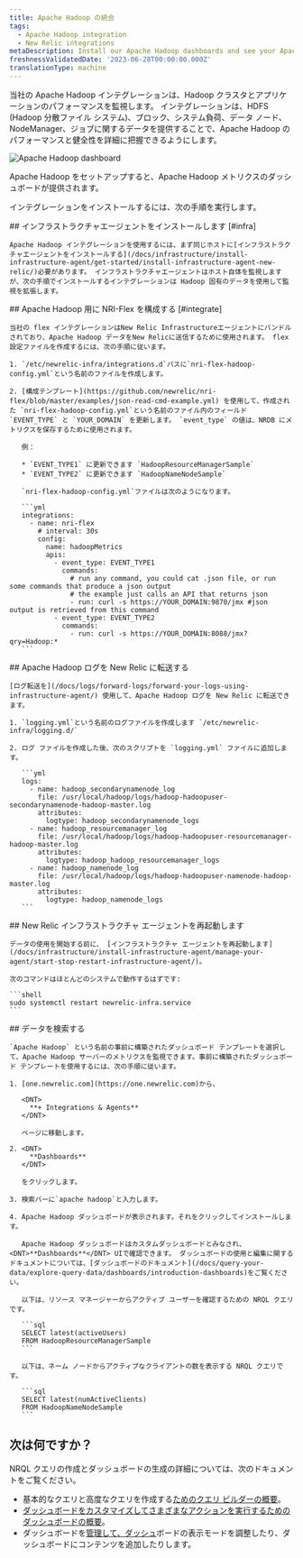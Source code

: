 ```yaml
---
title: Apache Hadoop の統合
tags:
  - Apache Hadoop integration
  - New Relic integrations
metaDescription: Install our Apache Hadoop dashboards and see your Apache Hadoop  data in New Relic.
freshnessValidatedDate: '2023-06-28T00:00:00.000Z'
translationType: machine
---
```


当社の Apache Hadoop インテグレーションは、Hadoop クラスタとアプリケーションのパフォーマンスを監視します。 インテグレーションは、HDFS (Hadoop 分散ファイル システム)、ブロック、システム負荷、データ ノード、NodeManager、ジョブに関するデータを提供することで、Apache Hadoop のパフォーマンスと健全性を詳細に把握できるようにします。

<img
  title="Apache Hadoop dashboard"
  alt="Apache Hadoop dashboard"
  src="/images/infrastructure_screenshot-full_apache-hadoop-dashboard.webp"
/>

<figcaption>
  Apache Hadoop をセットアップすると、Apache Hadoop メトリクスのダッシュボードが提供されます。
</figcaption>

インテグレーションをインストールするには、次の手順を実行します。

<Steps>
  <Step>
    ## インフラストラクチャエージェントをインストールします [#infra]

    Apache Hadoop インテグレーションを使用するには、まず同じホストに[インフラストラクチャエージェントをインストールする](/docs/infrastructure/install-infrastructure-agent/get-started/install-infrastructure-agent-new-relic/)必要があります。 インフラストラクチャエージェントはホスト自体を監視しますが、次の手順でインストールするインテグレーションは Hadoop 固有のデータを使用して監視を拡張します。
  </Step>

  <Step>
    ## Apache Hadoop 用に NRI-Flex を構成する [#integrate]

    当社の flex インテグレーションはNew Relic Infrastructureエージェントにバンドルされており、Apache Hadoop データをNew Relicに送信するために使用されます。 flex 設定ファイルを作成するには、次の手順に従います。

    1. `/etc/newrelic-infra/integrations.d`パスに`nri-flex-hadoop-config.yml`という名前のファイルを作成します。

    2. [構成テンプレート](https://github.com/newrelic/nri-flex/blob/master/examples/json-read-cmd-example.yml) を使用して、作成された `nri-flex-hadoop-config.yml`という名前のファイル内のフィールド `EVENT_TYPE` と `YOUR_DOMAIN` を更新します。 `event_type` の値は、NRDB にメトリクスを保存するために使用されます。

       例：

       * `EVENT_TYPE1` に更新できます `HadoopResourceManagerSample`
       * `EVENT_TYPE2` に更新できます `HadoopNameNodeSample`

       `nri-flex-hadoop-config.yml`ファイルは次のようになります。

       ```yml
       integrations:
         - name: nri-flex
           # interval: 30s
           config:
             name: hadoopMetrics
             apis:
               - event_type: EVENT_TYPE1
                 commands: 
                   # run any command, you could cat .json file, or run some commands that produce a json output
                   # the example just calls an API that returns json
                   - run: curl -s https://YOUR_DOMAIN:9870/jmx #json output is retrieved from this command
               - event_type: EVENT_TYPE2
                 commands: 
                   - run: curl -s https://YOUR_DOMAIN:8088/jmx?qry=Hadoop:*
       ```
  </Step>

  <Step>
    ## Apache Hadoop ログを New Relic に転送する

    [ログ転送を](/docs/logs/forward-logs/forward-your-logs-using-infrastructure-agent/) 使用して、Apache Hadoop ログを New Relic に転送できます。

    1. `logging.yml`という名前のログファイルを作成します `/etc/newrelic-infra/logging.d/`

    2. ログ ファイルを作成した後、次のスクリプトを `logging.yml` ファイルに追加します。

       ```yml
       logs:
         - name: hadoop_secondarynamenode_log
           file: /usr/local/hadoop/logs/hadoop-hadoopuser-secondarynamenode-hadoop-master.log
           attributes:
             logtype: hadoop_secondarynamenode_logs
         - name: hadoop_resourcemanager_log
           file: /usr/local/hadoop/logs/hadoop-hadoopuser-resourcemanager-hadoop-master.log
           attributes:
             logtype: hadoop_hadoop_resourcemanager_logs
         - name: hadoop_namenode_log
           file: /usr/local/hadoop/logs/hadoop-hadoopuser-namenode-hadoop-master.log
           attributes:
             logtype: hadoop_namenode_logs
       ```
  </Step>

  <Step>
    ## New Relic インフラストラクチャ エージェントを再起動します

    データの使用を開始する前に、 [インフラストラクチャ エージェントを再起動します](/docs/infrastructure/install-infrastructure-agent/manage-your-agent/start-stop-restart-infrastructure-agent/)。

    次のコマンドはほとんどのシステムで動作するはずです:

    ```shell
    sudo systemctl restart newrelic-infra.service
    ```
  </Step>

  <Step>
    ## データを検索する

    `Apache Hadoop` という名前の事前に構築されたダッシュボード テンプレートを選択して、Apache Hadoop サーバーのメトリクスを監視できます。事前に構築されたダッシュボード テンプレートを使用するには、次の手順に従います。

    1. [one.newrelic.com](https://one.newrelic.com)から、

       <DNT>
         **+ Integrations & Agents**
       </DNT>

       ページに移動します。

    2. <DNT>
         **Dashboards**
       </DNT>

       をクリックします。

    3. 検索バーに`apache hadoop`と入力します。

    4. Apache Hadoop ダッシュボードが表示されます。それをクリックしてインストールします。

       Apache Hadoop ダッシュボードはカスタムダッシュボードとみなされ、<DNT>**Dashboards**</DNT> UIで確認できます。 ダッシュボードの使用と編集に関するドキュメントについては、[ダッシュボードのドキュメント](/docs/query-your-data/explore-query-data/dashboards/introduction-dashboards)をご覧ください。

       以下は、リソース マネージャーからアクティブ ユーザーを確認するための NRQL クエリです。

       ```sql
       SELECT latest(activeUsers) 
       FROM HadoopResourceManagerSample
       ```

       以下は、ネーム ノードからアクティブなクライアントの数を表示する NRQL クエリです。

       ```sql
       SELECT latest(numActiveClients) 
       FROM HadoopNameNodeSample
       ```
  </Step>
</Steps>

## 次は何ですか？

NRQL クエリの作成とダッシュボードの生成の詳細については、次のドキュメントをご覧ください。

* 基本的なクエリと高度なクエリを作成する[ためのクエリ ビルダーの概要](/docs/query-your-data/explore-query-data/query-builder/introduction-query-builder)。
* [ダッシュボードをカスタマイズしてさまざまなアクションを実行するためのダッシュボードの概要](/docs/query-your-data/explore-query-data/dashboards/introduction-dashboards)。
* ダッシュボードを[管理して、ダッシュ](/docs/query-your-data/explore-query-data/dashboards/manage-your-dashboard)ボードの表示モードを調整したり、ダッシュボードにコンテンツを追加したりします。

